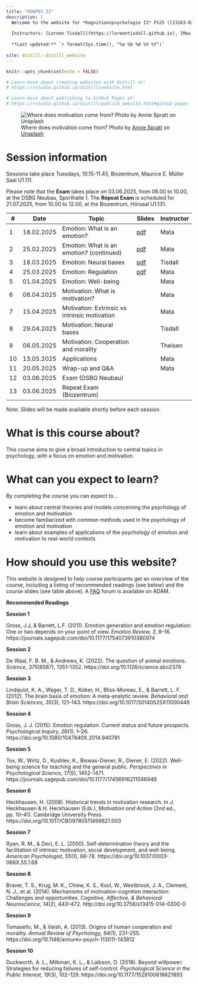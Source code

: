 ```yaml
---
title: "KOGPSY II"
description: |
  Welcome to the website for *Kognitionspsychologie II* FS25 ([23263-02](https://vorlesungsverzeichnis.unibas.ch/de/vorlesungsverzeichnis?id=288841))
  
  Instructors: [Loreen Tisdall](https://loreentisdall.github.io), [Max Theisen](https://psychologie.unibas.ch/de/personen/maximilian-theisen/), [Rui Mata](https://psychologie.unibas.ch/de/personen/rui-mata/about-me/), University of Basel
  
  **Last updated:** `r format(Sys.time(), "%a %b %d %X %Y")`
  
site: distill::distill_website
---
```


```r
knitr::opts_chunk$set(echo = FALSE)

# Learn more about creating websites with Distill at:
# https://rstudio.github.io/distill/website.html

# Learn more about publishing to GitHub Pages at:
# https://rstudio.github.io/distill/publish_website.html#github-pages

```

![Where does motivation come from? <span>Photo by <a href="https://unsplash.com/@anniespratt?utm_content=creditCopyText&utm_medium=referral&utm_source=unsplash">Annie Spratt</a> on <a href="https://unsplash.com/photos/a-piece-of-paper-with-a-message-written-on-it-0Qo_Nn5wLOc?utm_content=creditCopyText&utm_medium=referral&utm_source=unsplash">Unsplash</a></span>](photos/annie-spratt-0Qo_Nn5wLOc-unsplash.jpg)

# Session information

Sessions take place Tuesdays, 10.15-11.45, Biozentrum, Maurice E. Müller Saal U1.111. 

Please note that the **Exam** takes place on 03.06.2025, from	08.00 to 10.00, at the DSBG Neubau, Sporthalle 1. The **Repeat Exam** is scheduled for 21.07.2025, from	10.00 to 12.00, at the Biozentrum, Hörsaal U1.131. 

::: l-body
| # | Date     | Topic                         | Slides | Instructor |
|---| ---------|-------------------------------|--------| ------- |
| 1 | 18.02.2025 | Emotion: What is an emotion? | [pdf](presentations/KOGPSYII_session1.pdf) | Mata |
| 2 | 25.02.2025 | Emotion: What is an emotion? (continued) | [pdf](presentations/KOGPSYII_session2.pdf)  | Mata |
| 3 | 18.03.2025 | Emotion: Neural bases | [pdf](presentations/KOGPSYII_session3.pdf)  | Tisdall |
| 4 | 25.03.2025 | Emotion: Regulation | [pdf](presentations/KOGPSYII_session4.pdf)  | Mata |
| 5 | 01.04.2025 | Emotion: Well-being | | Mata |
| 6 | 08.04.2025 | Motivation: What is motivation? |  | Mata |
| 7 | 15.04.2025 | Motivation: Extrinsic vs intrinsic motivation |  | Mata |
| 8 | 29.04.2025 | Motivation: Neural bases |   | Tisdall |
| 9 | 06.05.2025 | Motivation: Cooperation and morality |  | Theisen |
| 10 | 13.05.2025 | Applications |   | Mata |
|11 | 20.05.2025 | Wrap-up and Q&A |  | Mata |
|12 | 03.06.2025 | Exam (DSBG Neubau) |  |  |
|13 | 03.06.2025 | Repeat Exam (Biozentrum)|  |  |
:::

*Note*. Slides will be made available shortly before each session.

# What is this course about?

This course aims to give a broad introduction to central topics in psychology, with a focus on emotion and motivation. 

# What can you expect to learn?

By completing the course you can expect to...

- learn about central theories and models concerning the psychology of emotion and motivation
- become familiarized with common methods used in the psychology of emotion and motivation
- learn about examples of applications of the psychology of emotion and motivation to real-world contexts

# How should you use this website?

This website is designed to help course participants get an overview of the course, including a listing of recommended readings (see below) and the course slides (see table above). A [FAQ](https://adam.unibas.ch/goto_adam_crs_1847406.html) forum is available on ADAM. 

**Recommended Readings**

**Session 1**

Gross, J.J, & Barrett, L.F. (2011). Emotion generation and emotion regulation: One or two depends on your point of view. *Emotion Review, 3*, 8–16. https://journals.sagepub.com/doi/10.1177/1754073910380974 

**Session 2**

De Waal, F. B. M., & Andrews, K. (2022). The question of animal emotions. *Science, 375*(6587), 1351–1352. https://doi.org/10.1126/science.abo2378

**Session 3**

Lindquist, K. A., Wager, T. D., Kober, H., Bliss-Moreau, E., & Barrett, L. F. (2012). The brain basis of emotion: A meta-analytic review. *Behavioral and Brain Sciences, 35*(3), 121–143. https://doi.org/10.1017/S0140525X11000446

**Session 4**

Gross, J. J. (2015). Emotion regulation: Current status and future prospects. *Psychological Inquiry, 26*(1), 1–26. https://doi.org/10.1080/1047840X.2014.940781

**Session 5**

Tov, W., Wirtz, D., Kushlev, K., Biswas-Diener, R., Diener, E. (2022). Well-being science for teaching and the general public. *Perspectives in Psychological Science, 17*(5), 1452-1471. https://journals.sagepub.com/doi/10.1177/17456916211046946 

**Session 6**

Heckhausen, H. (2008). Historical trends in motivation research. In J. Heckhausen & H. Heckhausen (Eds.), *Motivation and Action* (2nd ed., pp. 10–41). Cambridge University Press. https://doi.org/10.1017/CBO9780511499821.003

**Session 7**

Ryan, R. M., & Deci, E. L. (2000). Self-determination theory and the facilitation of intrinsic motivation, social development, and well-being. *American Psychologist, 55*(1), 68-78. https://doi.org/10.1037/0003-066X.55.1.68 

**Session 8**

Braver, T. S., Krug, M. K., Chiew, K. S., Kool, W., Westbrook, J. A., Clement, N. J., et al. (2014). Mechanisms of motivation-cognition interaction: Challenges and opportunities. *Cognitive, Affective, & Behavioral Neuroscience, 14*(2), 443–472. http://doi.org/10.3758/s13415-014-0300-0

**Session 9**

Tomasello, M., & Vaish, A. (2013). Origins of human cooperation and morality. *Annual Review of Psychology, 64*(1), 231–255. https://doi.org/10.1146/annurev-psych-113011-143812

**Session 10**

Duckworth, A. L., Milkman, K. L., & Laibson, D. (2018). Beyond willpower: Strategies for reducing failures of self-control. *Psychological Science in the Public Interest, 19*(3), 102–129. https://doi.org/10.1177/1529100618821893

